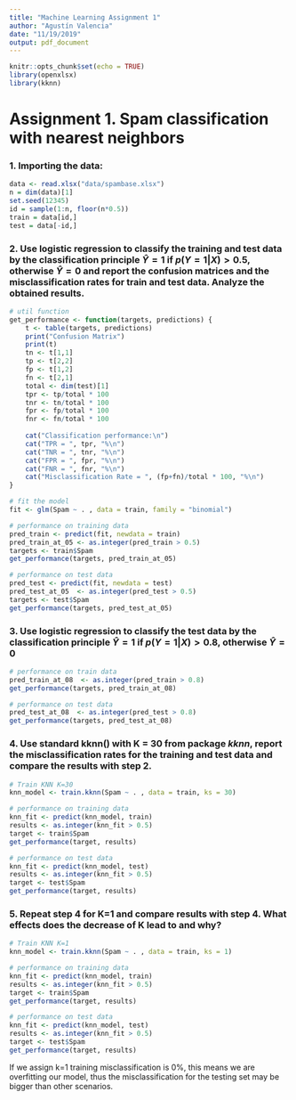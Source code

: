 ```yaml
---
title: "Machine Learning Assignment 1"
author: "Agustín Valencia"
date: "11/19/2019"
output: pdf_document
---
```


```r
knitr::opts_chunk$set(echo = TRUE)
library(openxlsx)
library(kknn)
```

# Assignment 1. Spam classification with nearest neighbors

### 1. Importing the data: 

```r
data <- read.xlsx("data/spambase.xlsx")
n = dim(data)[1]
set.seed(12345)
id = sample(1:n, floor(n*0.5))
train = data[id,]
test = data[-id,]
```

### 2. Use logistic regression to classify the training and test data by the classification principle $\hat{Y} = 1$ if $p(Y=1 | X ) > 0.5$, otherwise $\hat{Y} = 0$ and report the confusion matrices and the misclassification rates for train and test data. Analyze the obtained results. 


```r
# util function
get_performance <- function(targets, predictions) {
    t <- table(targets, predictions)
    print("Confusion Matrix")
    print(t)
    tn <- t[1,1]
    tp <- t[2,2]
    fp <- t[1,2]
    fn <- t[2,1]
    total <- dim(test)[1]
    tpr <- tp/total * 100
    tnr <- tn/total * 100
    fpr <- fp/total * 100
    fnr <- fn/total * 100
    
    cat("Classification performance:\n")
    cat("TPR = ", tpr, "%\n")
    cat("TNR = ", tnr, "%\n")
    cat("FPR = ", fpr, "%\n")
    cat("FNR = ", fnr, "%\n")
    cat("Misclassification Rate = ", (fp+fn)/total * 100, "%\n")
}

# fit the model
fit <- glm(Spam ~ . , data = train, family = "binomial")

# performance on training data
pred_train <- predict(fit, newdata = train)
pred_train_at_05 <- as.integer(pred_train > 0.5)
targets <- train$Spam
get_performance(targets, pred_train_at_05)

# performance on test data
pred_test <- predict(fit, newdata = test)
pred_test_at_05  <- as.integer(pred_test > 0.5)
targets <- test$Spam
get_performance(targets, pred_test_at_05)
```





### 3. Use logistic regression to classify the test data by the classification principle  $\hat{Y} = 1$ if $p(Y=1 | X ) > 0.8$, otherwise $\hat{Y} = 0$ 

```r
# performance on train data
pred_train_at_08  <- as.integer(pred_train > 0.8)
get_performance(targets, pred_train_at_08)

# performance on test data
pred_test_at_08  <- as.integer(pred_test > 0.8)
get_performance(targets, pred_test_at_08)
```

### 4. Use standard kknn() with K = 30 from package *kknn*, report the misclassification rates for the training and test data and compare the results with step 2.

```r
# Train KNN K=30
knn_model <- train.kknn(Spam ~ . , data = train, ks = 30)

# performance on training data
knn_fit <- predict(knn_model, train)
results <- as.integer(knn_fit > 0.5)
target <- train$Spam
get_performance(target, results)

# performance on test data
knn_fit <- predict(knn_model, test)
results <- as.integer(knn_fit > 0.5)
target <- test$Spam
get_performance(target, results)
```


### 5. Repeat step 4 for K=1 and compare results with step 4. What effects does the decrease of K lead to and why?

```r
# Train KNN K=1
knn_model <- train.kknn(Spam ~ . , data = train, ks = 1)

# performance on training data
knn_fit <- predict(knn_model, train)
results <- as.integer(knn_fit > 0.5)
target <- train$Spam
get_performance(target, results)

# performance on test data
knn_fit <- predict(knn_model, test)
results <- as.integer(knn_fit > 0.5)
target <- test$Spam
get_performance(target, results)
```

If we assign k=1 training misclassification is 0%, this means we are overfitting our model, thus the misclassification for the testing set may be bigger than other scenarios. 







































 